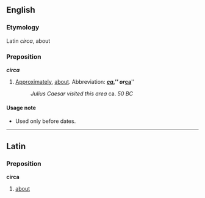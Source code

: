 ==English==
===Etymology===
Latin ''circa'', about

===Preposition===
'''''circa'''''<!--italic bold, because this is not a naturalised word-->

#[[Approximately]], [[about]].  Abbreviation: '''''[[ca.]]''''' or '''''[[ca.|ca]]'''''
#:''Julius Caesar visited this area'' ca. ''50 BC''

====Usage note====
*Used only before dates.

----
==Latin==
===Preposition===
'''circa'''

#[[about]]